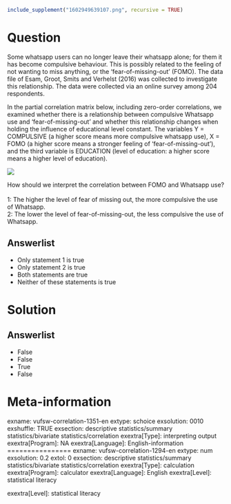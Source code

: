 ```r
include_supplement("1602949639107.png", recursive = TRUE)
```

Question
========
Some whatsapp users can no longer leave their whatsapp alone; for them
it has become compulsive behaviour. This is possibly related to the
feeling of not wanting to miss anything, or the 'fear-of-missing-out'
(FOMO). The data file of Esam, Groot, Smits and Verhelst (2016) was
collected to investigate this relationship. The data were collected via
an online survey among 204 respondents.  
  
In the partial correlation matrix below, including zero-order
correlations, we examined whether there is a relationship between
compulsive Whatsapp use and 'fear-of-missing-out' and whether this
relationship changes when holding the influence of educational level
constant. The variables Y = COMPULSIVE (a higher score means more
compulsive whatsapp use), X = FOMO (a higher score means a stronger
feeling of 'fear-of-missing-out'), and the third variable is EDUCATION
(level of education: a higher score means a higher level of
education).  
  
![](1602949639107.png)
  
How should we interpret the correlation between FOMO and Whatsapp use?  
   
1: The higher the level of fear of missing out, the more compulsive the
use of Whatsapp.  
2: The lower the level of fear-of-missing-out, the less compulsive the
use of Whatsapp.

Answerlist
----------
* Only statement 1 is true
* Only statement 2 is true
* Both statements are true
* Neither of these statements is true

Solution
========










Answerlist
----------
* False
* False
* True
* False

Meta-information
================
exname: vufsw-correlation-1351-en
extype: schoice
exsolution: 0010
exshuffle: TRUE
exsection: descriptive statistics/summary statistics/bivariate statistics/correlation
exextra[Type]: interpreting output
exextra[Program]: NA
exextra[Language]: English-information
================
exname: vufsw-correlation-1294-en
extype: num
exsolution: 0.2
extol: 0
exsection: descriptive statistics/summary statistics/bivariate statistics/correlation
exextra[Type]: calculation
exextra[Program]: calculator
exextra[Language]: English
exextra[Level]: statistical literacy

exextra[Level]: statistical literacy

